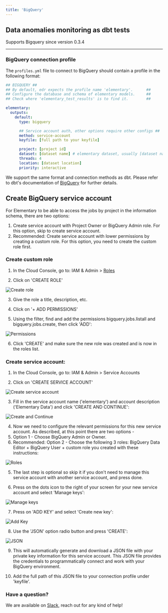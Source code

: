 ```yaml
---
title: 'BigQuery'
---
```



## Data anomalies monitoring as dbt tests

Supports Bigquery since version 0.3.4

---

### BigQuery connection profile

<GenerateElementaryCLIProfile profileDocsLink="https://docs.getdbt.com/reference/warehouse-profiles/bigquery-profile#authentication-methods" />

The `profiles.yml` file to connect to BigQuery should contain a profile in the following format:

```yml BigQuery
## BIGQUERY ##
## By default, edr expects the profile name 'elementary'.      ##
## Configure the database and schema of elementary models.     ##
## Check where 'elementary_test_results' is to find it.        ##

elementary:
  outputs:
    default:
      type: bigquery

      ## Service account auth, other options require other configs ##
      method: service-account
      keyfile: [full path to your keyfile]

      project: [project id]
      dataset: [dataset name] # elementary dataset, usually [dataset name]_elementary
      threads: 4
      location: [dataset location]
      priority: interactive
```

We support the same format and connection methods as dbt. Please refer to dbt's documentation
of [BigQuery](https://docs.getdbt.com/reference/warehouse-profiles/bigquery-profile) for further details.

## Create BigQuery service account

For Elementary to be able to access the jobs by project in the information schema, there are two options:

1. Create service account with Project Owner or BigQuery Admin role. For this option, skip to create service account.
2. Recommended: Create service account with lower permissions by creating a custom role. For this option, you need to
   create the custom role first.

### Create custom role

1. In the Cloud Console, go to: IAM & Admin > [Roles](https://console.cloud.google.com/iam-admin/roles?pli=1)

2. Click on 'CREATE ROLE'

<img
src="https://res.cloudinary.com/mintlify/image/upload/v1659304875/elementary/create-role_wmdlzf.png"
alt="Create role"
/>

3. Give the role a title, description, etc.

4. Click on '+ ADD PERMISSIONS'

5. Using the filter, find and add the permissions bigquery.jobs.listall and bigquery.jobs.create, then click 'ADD':

<img
src="https://res.cloudinary.com/mintlify/image/upload/v1659304878/elementary/permissions_kpls73.png"
alt="Permissions"
/>

6. Click 'CREATE' and make sure the new role was created and is now in the roles list.

### Create service account:

1. In the Cloud Console, go to: IAM & Admin > Service Accounts

2. Click on 'CREATE SERVICE ACCOUNT'

<img
src="https://res.cloudinary.com/mintlify/image/upload/v1659304875/elementary/create-service-account_birda0.png"
alt="Create service account"
/>

3. Fill in the service account name ('elementary') and account description ('Elementary Data') and click 'CREATE AND
   CONTINUE':

<img
src="https://res.cloudinary.com/mintlify/image/upload/v1659304876/elementary/create-continue_ai6ta9.png"
alt="Create and Continue"
/>

4. Now we need to configure the relevant permissions for this new service account. As described, at this point there are
   two options -
1. Option 1 - Choose BigQuery Admin or Owner.
1. Recommended: Option 2 - Choose the following 3 roles: BigQuery Data Editor + BigQuery User + custom role you created
   with these instructions:

<img
src="https://res.cloudinary.com/mintlify/image/upload/v1659304878/elementary/roles_ug5z5a.png"
alt="Roles"
/>

5. The last step is optional so skip it if you don't need to manage this service account with another service account,
   and press done.

6. Press on the dots icon to the right of your screen for your new service account and select 'Manage keys':

<img
src="https://res.cloudinary.com/mintlify/image/upload/v1659304878/elementary/dots-icon_aafqkv.png"
alt="Manage keys"
/>

7. Press on 'ADD KEY' and select 'Create new key':

<img
src="https://res.cloudinary.com/mintlify/image/upload/v1659304875/elementary/add-key_v4hztr.png"
alt="Add Key"
/>

8. Use the 'JSON' option radio button and press 'CREATE':

<img
src="https://res.cloudinary.com/mintlify/image/upload/v1659304877/elementary/json_mybzda.png"
alt="JSON"
/>

9. This will automatically generate and download a JSON file with your private key information for this service account.
   This JSON file provides the credentials to programmatically connect and work with your BigQuery environment.

10. Add the full path of this JSON file to your connection profile under 'keyfile'.

### Have a question?

We are available
on [Slack](https://join.slack.com/t/elementary-community/shared_invite/zt-uehfrq2f-zXeVTtXrjYRbdE_V6xq4Rg), reach out
for any kind of help!
